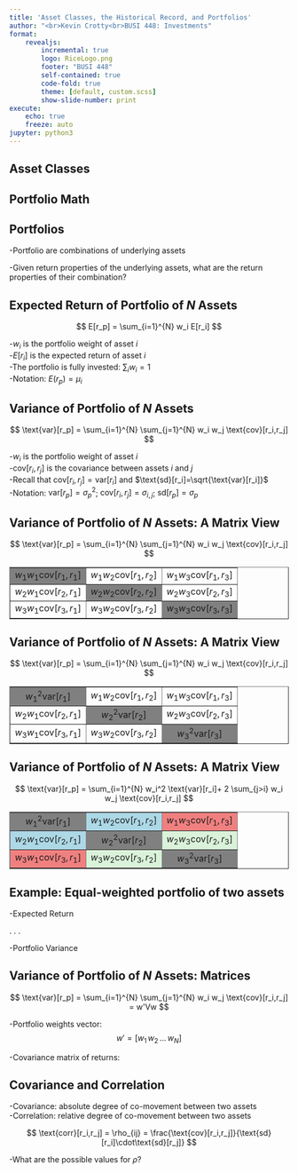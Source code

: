 ```yaml
---
title: 'Asset Classes, the Historical Record, and Portfolios'
author: "<br>Kevin Crotty<br>BUSI 448: Investments"
format: 
    revealjs:
        incremental: true
        logo: RiceLogo.png
        footer: "BUSI 448"
        self-contained: true
        code-fold: true
        theme: [default, custom.scss]
        show-slide-number: print
execute:
    echo: true
    freeze: auto
jupyter: python3
---
```


## Asset Classes




## {background-iframe="http://bbcx-investments.com/risk/sbb" background-interactive="True"}


## {background-iframe="http://bbcx-investments.com/risk/sbb" background-interactive="True"}


## {background-iframe="http://bbcx-investments.com/risk/asset-classes" background-interactive="True"}


## Portfolio Math

## Portfolios

-Portfolio are combinations of underlying assets \

-Given return properties of the underlying assets, what are the return properties of their combination? \

## Expected Return of Portfolio of $N$ Assets 

$$ E[r_p] = \sum_{i=1}^{N} w_i E[r_i] $$

-$w_i$ is the portfolio weight of asset $i$ \
-$E[r_i]$ is the expected return of asset $i$ \
-The portfolio is fully invested: $\sum_i w_i = 1$ \
-Notation: $E(r_p)=\mu_i$

## Variance of Portfolio of $N$ Assets 

$$ \text{var}[r_p] = \sum_{i=1}^{N} \sum_{j=1}^{N} w_i w_j \text{cov}[r_i,r_j] $$

-$w_i$ is the portfolio weight of asset $i$ \
-$\text{cov}[r_i,r_j]$ is the covariance between assets $i$ and $j$ \
-Recall that $\text{cov}[r_i,r_j]=\text{var}[r_i]$ and $\text{sd}[r_i]=\sqrt{\text{var}[r_i]}$ \
-Notation: $\text{var}[r_p]=\sigma^2_p$; $\text{cov}[r_i,r_j]=\sigma_{i,j}$; $\text{sd}[r_p]=\sigma_p$

## Variance of Portfolio of $N$ Assets: A Matrix View

$$ \text{var}[r_p] = \sum_{i=1}^{N} \sum_{j=1}^{N} w_i w_j \text{cov}[r_i,r_j] $$

<table border="1">
  <!-- Row 1 -->
  <tr> 
    <td style="text-align:center; background-color:gray">$w_1 w_1 \text{cov}[r_1,r_1]$</td>
    <td style="text-align:center">$w_1 w_2 \text{cov}[r_1,r_2]$</td>
    <td style="text-align:center">$w_1 w_3 \text{cov}[r_1,r_3]$</td>
  </tr>
  <!-- Row 2 -->
  <tr>
    <td style="text-align:center">$w_2 w_1 \text{cov}[r_2,r_1]$</td>
    <td style="text-align:center; background-color:gray">$w_2 w_2 \text{cov}[r_2,r_2]$</td>
    <td style="text-align:center">$w_2 w_3 \text{cov}[r_2,r_3]$</td>
  </tr>
  <!-- Row 3 -->
  <tr>
    <td style="text-align:center">$w_3 w_1 \text{cov}[r_3,r_1]$</td>
    <td style="text-align:center">$w_3 w_2 \text{cov}[r_3,r_2]$</td>
    <td style="text-align:center; background-color:gray">$w_3 w_3 \text{cov}[r_3,r_3]$</td>
  </tr>
</table>

## Variance of Portfolio of $N$ Assets: A Matrix View

$$ \text{var}[r_p] = \sum_{i=1}^{N} \sum_{j=1}^{N} w_i w_j \text{cov}[r_i,r_j] $$

<table border="1">
  <!-- Row 1 -->
  <tr> 
    <td style="text-align:center; background-color:gray">$w_1^2 \text{var}[r_1]$</td>
    <td style="text-align:center">$w_1 w_2 \text{cov}[r_1,r_2]$</td>
    <td style="text-align:center">$w_1 w_3 \text{cov}[r_1,r_3]$</td>
  </tr>
  <!-- Row 2 -->
  <tr>
    <td style="text-align:center">$w_2 w_1 \text{cov}[r_2,r_1]$</td>
    <td style="text-align:center; background-color:gray">$w_2^2 \text{var}[r_2]$</td>
    <td style="text-align:center">$w_2 w_3 \text{cov}[r_2,r_3]$</td>
  </tr>
  <!-- Row 3 -->
  <tr>
    <td style="text-align:center">$w_3 w_1 \text{cov}[r_3,r_1]$</td>
    <td style="text-align:center">$w_3 w_2 \text{cov}[r_3,r_2]$</td>
    <td style="text-align:center; background-color:gray">$w_3^2 \text{var}[r_3]$</td>
  </tr>
</table>

## Variance of Portfolio of $N$ Assets: A Matrix View

$$ \text{var}[r_p] = \sum_{i=1}^{N} w_i^2 \text{var}[r_i]+ 2 \sum_{j>i} w_i w_j \text{cov}[r_i,r_j] $$

<table border="1">
  <!-- Row 1 -->
  <tr> 
    <td style="text-align:center; background-color:gray">$w_1^2 \text{var}[r_1]$</td>
    <td style="text-align:center; background-color:lightblue">$w_1 w_2 \text{cov}[r_1,r_2]$</td>
    <td style="text-align:center; background-color:lightcoral">$w_1 w_3 \text{cov}[r_1,r_3]$</td>
  </tr>
  <!-- Row 2 -->
  <tr>
    <td style="text-align:center; background-color:lightblue">$w_2 w_1 \text{cov}[r_2,r_1]$</td>
    <td style="text-align:center; background-color:gray">$w_2^2 \text{var}[r_2]$</td>
    <td style="text-align:center; background-color:#d9f2d9">$w_2 w_3 \text{cov}[r_2,r_3]$</td>
  </tr>
  <!-- Row 3 -->
  <tr>
    <td style="text-align:center; background-color:lightcoral">$w_3 w_1 \text{cov}[r_3,r_1]$</td>
    <td style="text-align:center; background-color:#d9f2d9">$w_3 w_2 \text{cov}[r_3,r_2]$</td>
    <td style="text-align:center; background-color:gray">$w_3^2 \text{var}[r_3]$</td>
  </tr>
</table>

## Example: Equal-weighted portfolio of two assets

-Expected Return 

\begin{align}
    E[r_p] =& w_1 E[r_1] + w_2 E[r_2] \\
           =& 0.5 E[r_1] + 0.5 E[r_2] \\
\end{align}

. . .

-Portfolio Variance

\begin{align}
    \text{var}[r_p] =& w_1^2 \text{var}[r_1]+ w_2^2 \text{var}[r_2]+ 2 w_1 w_2 \text{cov}[r_1,r_2] \\ 
                    =& 0.5^2 \text{var}[r_1]+ 0.5^2 \text{var}[r_2]+ 2\cdot 0.5\cdot 0.5 \text{cov}[r_1,r_2] \\
                    =& 0.25 \text{var}[r_1]+ 0.25 \text{var}[r_2]+  0.5 \text{cov}[r_1,r_2] \\
\end{align}

## {background-iframe="http://bbcx-investments.com/portfolios/two-assets" background-interactive="True"}


## Variance of Portfolio of $N$ Assets: Matrices {.smaller}

$$ \text{var}[r_p] = \sum_{i=1}^{N} \sum_{j=1}^{N} w_i w_j \text{cov}[r_i,r_j] = w'Vw $$

-Portfolio weights vector:
$$w'=[w_1\, w_2\,...\,w_N]$$

-Covariance matrix of returns:
\begin{equation*}
    V = 
    \begin{bmatrix}
        \text{var}[r_1]     & \text{cov}[r_1,r_2] & \dots  & \text{cov}[r_1,r_N] \\
        \text{cov}[r_2,r_1] & \text{var}[r_2]     & \dots  & \text{cov}[r_2,r_N] \\
        \vdots              & \vdots              & \ddots &  \vdots \\
        \text{cov}[r_N,r_1] & \text{cov}[r_N,r_2] & \dots  & \text{var}[r_N] \\
    \end{bmatrix}
\end{equation*}

## Covariance and Correlation

-Covariance: absolute degree of co-movement between two assets \
-Correlation: relative degree of co-movement between two assets

$$ \text{corr}[r_i,r_j] = \rho_{ij} = \frac{\text{cov}[r_i,r_j]}{\text{sd}[r_i]\cdot\text{sd}[r_j]} $$

-What are the possible values for $\rho$?
